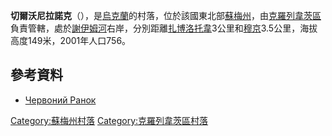 {{coord|51|27|6|N|33|24|35|E|scale:100000_region:UA|display=title}}

'''切爾沃尼拉諾克'''（{{lang-uk|Божок}}），是[[烏克蘭|烏克蘭]]的村落，位於該國東北部[[蘇梅州|蘇梅州]]，由[[克羅列韋茨區|克羅列韋茨區]]負責管轄，處於[[謝伊姆河|謝伊姆河]]右岸，分別距離[[扎博洛托韋|扎博洛托韋]]3公里和[[穆京|穆京]]3.5公里，海拔高度149米，2001年人口756。

==參考資料==
* [http://w1.c1.rada.gov.ua/pls/z7502/A005?rdat1=02.02.2010&rf7571=29263 Червоний Ранок]{{dead link|date=2017年11月 |bot=InternetArchiveBot |fix-attempted=yes }}

{{DEFAULTSORT:Червоний Ранок}}
[[Category:蘇梅州村落|Category:蘇梅州村落]]
[[Category:克羅列韋茨區村落|Category:克羅列韋茨區村落]]


{{Sumy-geo-stub}}